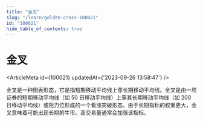 ```yaml
---
title: "金叉"
slug: "/learn/golden-cross-100021"
id: "100021"
hide_table_of_contents: true
---
```



# 金叉

<ArticleMeta id={100021} updatedAt={'2023-09-26 13:58:47'} />
<div className='border-solid border-b border-t-0 my-4 border-[var(--ifm-color-gray-300)]' />

金叉是一种图表形态，它是指短期移动平均线上穿长期移动平均线。金叉是由一项证券的短期移动平均线（如 50 日移动平均线）上穿其长期移动平均线（如 200 日移动平均线）或阻力位形成的一个看涨突破形态。由于长期指标的权重更大，金叉意味着可能出现长期的牛市。高交易量通常会加强该指标。
